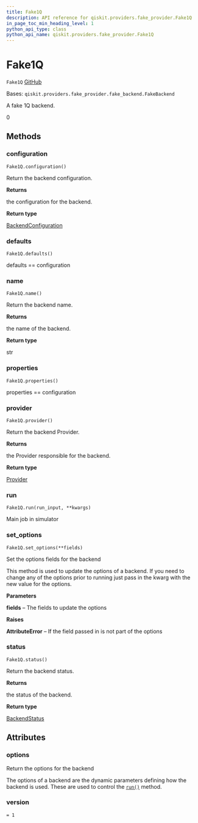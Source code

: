 ```yaml
---
title: Fake1Q
description: API reference for qiskit.providers.fake_provider.Fake1Q
in_page_toc_min_heading_level: 1
python_api_type: class
python_api_name: qiskit.providers.fake_provider.Fake1Q
---
```


# Fake1Q

<span id="qiskit.providers.fake_provider.Fake1Q" />

`Fake1Q` [GitHub](https://github.com/qiskit/qiskit/tree/stable/0.23/qiskit/providers/fake_provider/fake_1q.py "view source code")

Bases: `qiskit.providers.fake_provider.fake_backend.FakeBackend`

A fake 1Q backend.

0

## Methods

### configuration

<span id="qiskit.providers.fake_provider.Fake1Q.configuration" />

`Fake1Q.configuration()`

Return the backend configuration.

**Returns**

the configuration for the backend.

**Return type**

[BackendConfiguration](qiskit.providers.models.BackendConfiguration "qiskit.providers.models.BackendConfiguration")

### defaults

<span id="qiskit.providers.fake_provider.Fake1Q.defaults" />

`Fake1Q.defaults()`

defaults == configuration

### name

<span id="qiskit.providers.fake_provider.Fake1Q.name" />

`Fake1Q.name()`

Return the backend name.

**Returns**

the name of the backend.

**Return type**

str

### properties

<span id="qiskit.providers.fake_provider.Fake1Q.properties" />

`Fake1Q.properties()`

properties == configuration

### provider

<span id="qiskit.providers.fake_provider.Fake1Q.provider" />

`Fake1Q.provider()`

Return the backend Provider.

**Returns**

the Provider responsible for the backend.

**Return type**

[Provider](qiskit.providers.Provider "qiskit.providers.Provider")

### run

<span id="qiskit.providers.fake_provider.Fake1Q.run" />

`Fake1Q.run(run_input, **kwargs)`

Main job in simulator

### set\_options

<span id="qiskit.providers.fake_provider.Fake1Q.set_options" />

`Fake1Q.set_options(**fields)`

Set the options fields for the backend

This method is used to update the options of a backend. If you need to change any of the options prior to running just pass in the kwarg with the new value for the options.

**Parameters**

**fields** – The fields to update the options

**Raises**

**AttributeError** – If the field passed in is not part of the options

### status

<span id="qiskit.providers.fake_provider.Fake1Q.status" />

`Fake1Q.status()`

Return the backend status.

**Returns**

the status of the backend.

**Return type**

[BackendStatus](qiskit.providers.models.BackendStatus "qiskit.providers.models.BackendStatus")

## Attributes

<span id="qiskit.providers.fake_provider.Fake1Q.options" />

### options

Return the options for the backend

The options of a backend are the dynamic parameters defining how the backend is used. These are used to control the [`run()`](qiskit.providers.fake_provider.Fake1Q#run "qiskit.providers.fake_provider.Fake1Q.run") method.

<span id="qiskit.providers.fake_provider.Fake1Q.version" />

### version

`= 1`

